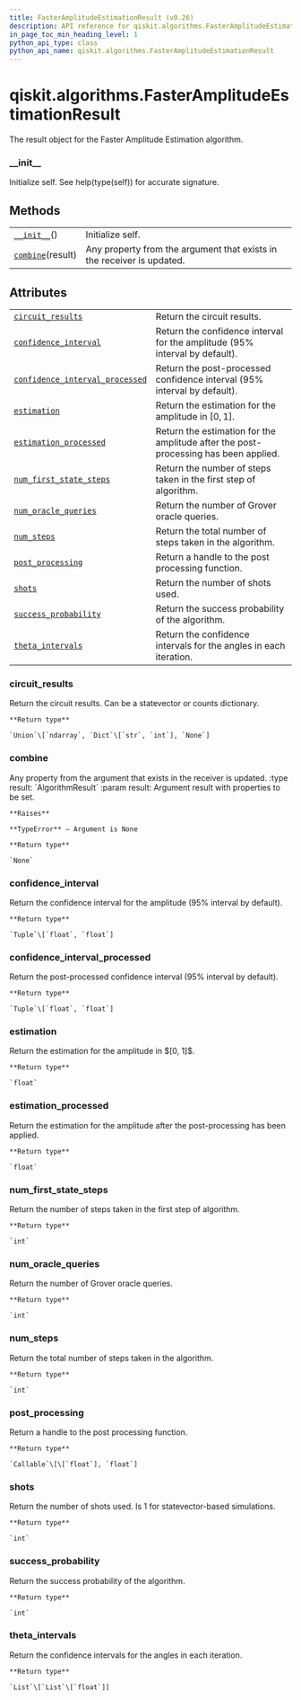 ```yaml
---
title: FasterAmplitudeEstimationResult (v0.26)
description: API reference for qiskit.algorithms.FasterAmplitudeEstimationResult in qiskit v0.26
in_page_toc_min_heading_level: 1
python_api_type: class
python_api_name: qiskit.algorithms.FasterAmplitudeEstimationResult
---
```


<span id="qiskit-algorithms-fasteramplitudeestimationresult" />

# qiskit.algorithms.FasterAmplitudeEstimationResult

<Class id="qiskit.algorithms.FasterAmplitudeEstimationResult" isDedicatedPage={true} github="https://github.com/qiskit/qiskit/tree/stable/0.17/qiskit/algorithms/amplitude_estimators/fae.py" signature="FasterAmplitudeEstimationResult" modifiers="class">
  The result object for the Faster Amplitude Estimation algorithm.

  ### \_\_init\_\_

  <Function id="qiskit.algorithms.FasterAmplitudeEstimationResult.__init__" signature="__init__()">
    Initialize self. See help(type(self)) for accurate signature.
  </Function>

  ## Methods

  |                                                                                                                                             |                                                                        |
  | ------------------------------------------------------------------------------------------------------------------------------------------- | ---------------------------------------------------------------------- |
  | [`__init__`](#qiskit.algorithms.FasterAmplitudeEstimationResult.__init__ "qiskit.algorithms.FasterAmplitudeEstimationResult.__init__")()    | Initialize self.                                                       |
  | [`combine`](#qiskit.algorithms.FasterAmplitudeEstimationResult.combine "qiskit.algorithms.FasterAmplitudeEstimationResult.combine")(result) | Any property from the argument that exists in the receiver is updated. |

  ## Attributes

  |                                                                                                                                                                                                       |                                                                                     |
  | ----------------------------------------------------------------------------------------------------------------------------------------------------------------------------------------------------- | ----------------------------------------------------------------------------------- |
  | [`circuit_results`](#qiskit.algorithms.FasterAmplitudeEstimationResult.circuit_results "qiskit.algorithms.FasterAmplitudeEstimationResult.circuit_results")                                           | Return the circuit results.                                                         |
  | [`confidence_interval`](#qiskit.algorithms.FasterAmplitudeEstimationResult.confidence_interval "qiskit.algorithms.FasterAmplitudeEstimationResult.confidence_interval")                               | Return the confidence interval for the amplitude (95% interval by default).         |
  | [`confidence_interval_processed`](#qiskit.algorithms.FasterAmplitudeEstimationResult.confidence_interval_processed "qiskit.algorithms.FasterAmplitudeEstimationResult.confidence_interval_processed") | Return the post-processed confidence interval (95% interval by default).            |
  | [`estimation`](#qiskit.algorithms.FasterAmplitudeEstimationResult.estimation "qiskit.algorithms.FasterAmplitudeEstimationResult.estimation")                                                          | Return the estimation for the amplitude in $[0, 1]$.                                |
  | [`estimation_processed`](#qiskit.algorithms.FasterAmplitudeEstimationResult.estimation_processed "qiskit.algorithms.FasterAmplitudeEstimationResult.estimation_processed")                            | Return the estimation for the amplitude after the post-processing has been applied. |
  | [`num_first_state_steps`](#qiskit.algorithms.FasterAmplitudeEstimationResult.num_first_state_steps "qiskit.algorithms.FasterAmplitudeEstimationResult.num_first_state_steps")                         | Return the number of steps taken in the first step of algorithm.                    |
  | [`num_oracle_queries`](#qiskit.algorithms.FasterAmplitudeEstimationResult.num_oracle_queries "qiskit.algorithms.FasterAmplitudeEstimationResult.num_oracle_queries")                                  | Return the number of Grover oracle queries.                                         |
  | [`num_steps`](#qiskit.algorithms.FasterAmplitudeEstimationResult.num_steps "qiskit.algorithms.FasterAmplitudeEstimationResult.num_steps")                                                             | Return the total number of steps taken in the algorithm.                            |
  | [`post_processing`](#qiskit.algorithms.FasterAmplitudeEstimationResult.post_processing "qiskit.algorithms.FasterAmplitudeEstimationResult.post_processing")                                           | Return a handle to the post processing function.                                    |
  | [`shots`](#qiskit.algorithms.FasterAmplitudeEstimationResult.shots "qiskit.algorithms.FasterAmplitudeEstimationResult.shots")                                                                         | Return the number of shots used.                                                    |
  | [`success_probability`](#qiskit.algorithms.FasterAmplitudeEstimationResult.success_probability "qiskit.algorithms.FasterAmplitudeEstimationResult.success_probability")                               | Return the success probability of the algorithm.                                    |
  | [`theta_intervals`](#qiskit.algorithms.FasterAmplitudeEstimationResult.theta_intervals "qiskit.algorithms.FasterAmplitudeEstimationResult.theta_intervals")                                           | Return the confidence intervals for the angles in each iteration.                   |

  ### circuit\_results

  <Attribute id="qiskit.algorithms.FasterAmplitudeEstimationResult.circuit_results">
    Return the circuit results. Can be a statevector or counts dictionary.

    **Return type**

    `Union`\[`ndarray`, `Dict`\[`str`, `int`], `None`]
  </Attribute>

  ### combine

  <Function id="qiskit.algorithms.FasterAmplitudeEstimationResult.combine" signature="combine(result)">
    Any property from the argument that exists in the receiver is updated. :type result: `AlgorithmResult` :param result: Argument result with properties to be set.

    **Raises**

    **TypeError** – Argument is None

    **Return type**

    `None`
  </Function>

  ### confidence\_interval

  <Attribute id="qiskit.algorithms.FasterAmplitudeEstimationResult.confidence_interval">
    Return the confidence interval for the amplitude (95% interval by default).

    **Return type**

    `Tuple`\[`float`, `float`]
  </Attribute>

  ### confidence\_interval\_processed

  <Attribute id="qiskit.algorithms.FasterAmplitudeEstimationResult.confidence_interval_processed">
    Return the post-processed confidence interval (95% interval by default).

    **Return type**

    `Tuple`\[`float`, `float`]
  </Attribute>

  ### estimation

  <Attribute id="qiskit.algorithms.FasterAmplitudeEstimationResult.estimation">
    Return the estimation for the amplitude in $[0, 1]$.

    **Return type**

    `float`
  </Attribute>

  ### estimation\_processed

  <Attribute id="qiskit.algorithms.FasterAmplitudeEstimationResult.estimation_processed">
    Return the estimation for the amplitude after the post-processing has been applied.

    **Return type**

    `float`
  </Attribute>

  ### num\_first\_state\_steps

  <Attribute id="qiskit.algorithms.FasterAmplitudeEstimationResult.num_first_state_steps">
    Return the number of steps taken in the first step of algorithm.

    **Return type**

    `int`
  </Attribute>

  ### num\_oracle\_queries

  <Attribute id="qiskit.algorithms.FasterAmplitudeEstimationResult.num_oracle_queries">
    Return the number of Grover oracle queries.

    **Return type**

    `int`
  </Attribute>

  ### num\_steps

  <Attribute id="qiskit.algorithms.FasterAmplitudeEstimationResult.num_steps">
    Return the total number of steps taken in the algorithm.

    **Return type**

    `int`
  </Attribute>

  ### post\_processing

  <Attribute id="qiskit.algorithms.FasterAmplitudeEstimationResult.post_processing">
    Return a handle to the post processing function.

    **Return type**

    `Callable`\[\[`float`], `float`]
  </Attribute>

  ### shots

  <Attribute id="qiskit.algorithms.FasterAmplitudeEstimationResult.shots">
    Return the number of shots used. Is 1 for statevector-based simulations.

    **Return type**

    `int`
  </Attribute>

  ### success\_probability

  <Attribute id="qiskit.algorithms.FasterAmplitudeEstimationResult.success_probability">
    Return the success probability of the algorithm.

    **Return type**

    `int`
  </Attribute>

  ### theta\_intervals

  <Attribute id="qiskit.algorithms.FasterAmplitudeEstimationResult.theta_intervals">
    Return the confidence intervals for the angles in each iteration.

    **Return type**

    `List`\[`List`\[`float`]]
  </Attribute>
</Class>

